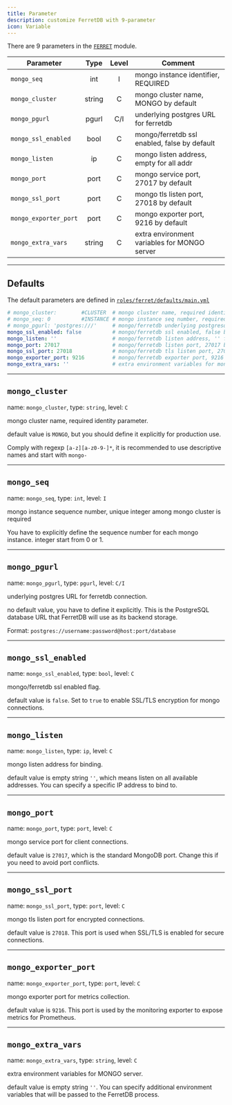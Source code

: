 ```yaml
---
title: Parameter
description: customize FerretDB with 9-parameter
icon: Variable
---
```


There are 9 parameters in the [`FERRET`](/ferret) module.

| Parameter             |  Type  | Level | Comment                                      |
|-----------------------|:------:|:-----:|----------------------------------------------|
| `mongo_seq`           |  int   |   I   | mongo instance identifier, REQUIRED          |
| `mongo_cluster`       | string |   C   | mongo cluster name, MONGO by default         |
| `mongo_pgurl`         | pgurl  |  C/I  | underlying postgres URL for ferretdb         |
| `mongo_ssl_enabled`   |  bool  |   C   | mongo/ferretdb ssl enabled, false by default |
| `mongo_listen`        |   ip   |   C   | mongo listen address, empty for all addr     |
| `mongo_port`          |  port  |   C   | mongo service port, 27017 by default         |
| `mongo_ssl_port`      |  port  |   C   | mongo tls listen port, 27018 by default      |
| `mongo_exporter_port` |  port  |   C   | mongo exporter port, 9216 by default         |
| `mongo_extra_vars`    | string |   C   | extra environment variables for MONGO server |


------

## Defaults

The default parameters are defined in [`roles/ferret/defaults/main.yml`](https://github.com/pgsty/pigsty/blob/main/roles/ferret/defaults/main.yml)

```yaml
# mongo_cluster:        #CLUSTER  # mongo cluster name, required identity parameter
# mongo_seq: 0          #INSTANCE # mongo instance seq number, required identity parameter
# mongo_pgurl: 'postgres:///'     # mongo/ferretdb underlying postgresql url, required
mongo_ssl_enabled: false          # mongo/ferretdb ssl enabled, false by default
mongo_listen: ''                  # mongo/ferretdb listen address, '' for all addr
mongo_port: 27017                 # mongo/ferretdb listen port, 27017 by default
mongo_ssl_port: 27018             # mongo/ferretdb tls listen port, 27018 by default
mongo_exporter_port: 9216         # mongo/ferretdb exporter port, 9216 by default
mongo_extra_vars: ''              # extra environment variables for mongo/ferretdb
```

------

## `mongo_cluster`

name: `mongo_cluster`, type: `string`, level: `C`

mongo cluster name, required identity parameter.

default value is `MONGO`, but you should define it explicitly for production use.

Comply with regexp `[a-z][a-z0-9-]*`, it is recommended to use descriptive names and start with `mongo-`

------

## `mongo_seq`

name: `mongo_seq`, type: `int`, level: `I`

mongo instance sequence number, unique integer among mongo cluster is required

You have to explicitly define the sequence number for each mongo instance. integer start from 0 or 1.

------

## `mongo_pgurl`

name: `mongo_pgurl`, type: `pgurl`, level: `C/I`

underlying postgres URL for ferretdb connection.

no default value, you have to define it explicitly. This is the PostgreSQL database URL that FerretDB will use as its backend storage.

Format: `postgres://username:password@host:port/database`

------

## `mongo_ssl_enabled`

name: `mongo_ssl_enabled`, type: `bool`, level: `C`

mongo/ferretdb ssl enabled flag.

default value is `false`. Set to `true` to enable SSL/TLS encryption for mongo connections.

------

## `mongo_listen`

name: `mongo_listen`, type: `ip`, level: `C`

mongo listen address for binding.

default value is empty string `''`, which means listen on all available addresses. You can specify a specific IP address to bind to.

------

## `mongo_port`

name: `mongo_port`, type: `port`, level: `C`

mongo service port for client connections.

default value is `27017`, which is the standard MongoDB port. Change this if you need to avoid port conflicts.

------

## `mongo_ssl_port`

name: `mongo_ssl_port`, type: `port`, level: `C`

mongo tls listen port for encrypted connections.

default value is `27018`. This port is used when SSL/TLS is enabled for secure connections.

------

## `mongo_exporter_port`

name: `mongo_exporter_port`, type: `port`, level: `C`

mongo exporter port for metrics collection.

default value is `9216`. This port is used by the monitoring exporter to expose metrics for Prometheus.

------

## `mongo_extra_vars`

name: `mongo_extra_vars`, type: `string`, level: `C`

extra environment variables for MONGO server.

default value is empty string `''`. You can specify additional environment variables that will be passed to the FerretDB process.